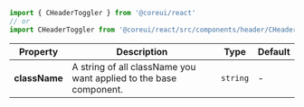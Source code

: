 
```jsx
import { CHeaderToggler } from '@coreui/react'
// or
import CHeaderToggler from '@coreui/react/src/components/header/CHeaderToggler'
```

| Property | Description | Type | Default |
| --- | --- | --- | --- |
| **className** | A string of all className you want applied to the base component. | `string` | - |
